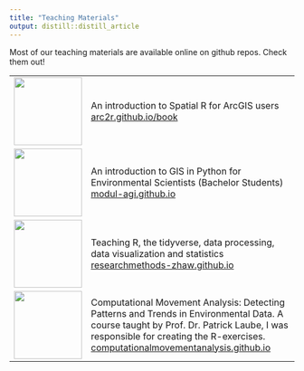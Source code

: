 ```yaml
---
title: "Teaching Materials"
output: distill::distill_article
---
```


Most of our teaching materials are available online on github repos. Check them out!

<table cellpadding="10" border = "0">
  <tr>
    <td><img src = "images/arc2r.svg" width="120px"></td>
    <td>
    An introduction to Spatial R for ArcGIS users <br>
    <a href="https://arc2r.github.io/book">arc2r.github.io/book</a>
  </tr>
  <tr>
    <td><img src = "images/coding_in_GIS.png" width="120px"></td>
    <td>
    An introduction to GIS in Python for Environmental Scientists (Bachelor Students) <br>
    <a href="https://modul-agi.github.io/">modul-agi.github.io</a>
    </td> 
  </tr>
  <tr>
    <td><img src = "images/research-methods.png" width="120px"></td>
    <td>
    Teaching R, the tidyverse, data processing, data visualization and statistics  <br>
    <a href="https://researchmethods-zhaw.github.io/">researchmethods-zhaw.github.io</a>
    </td> 
  </tr>

  <tr>
    <td><img src = "images/patterns-and-trends.png" width="120px"></td>
    <td>
    Computational Movement Analysis: Detecting Patterns and Trends in Environmental Data. A course taught by Prof. Dr. Patrick Laube, I was responsible for creating the R-exercises. <br>
    <a href="https://computationalmovementanalysis.github.io/">computationalmovementanalysis.github.io</a>
    </td> 
  </tr>
  </tr>
</table>


